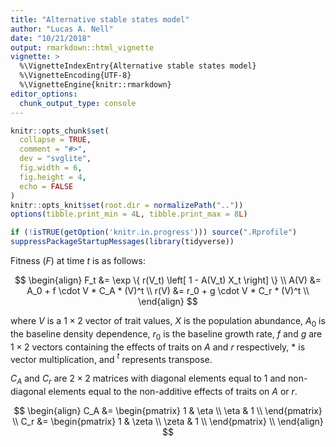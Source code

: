```yaml
---
title: "Alternative stable states model"
author: "Lucas A. Nell"
date: "10/21/2018"
output: rmarkdown::html_vignette
vignette: >
  %\VignetteIndexEntry{Alternative stable states model}
  %\VignetteEncoding{UTF-8}
  %\VignetteEngine{knitr::rmarkdown}
editor_options: 
  chunk_output_type: console
---
```


```r
knitr::opts_chunk$set(
  collapse = TRUE,
  comment = "#>",
  dev = "svglite", 
  fig.width = 6,
  fig.height = 4,
  echo = FALSE
)
knitr::opts_knit$set(root.dir = normalizePath(".."))
options(tibble.print_min = 4L, tibble.print_max = 8L)
```
```r
if (!isTRUE(getOption('knitr.in.progress'))) source(".Rprofile")
suppressPackageStartupMessages(library(tidyverse))
```





Fitness ($F$) at time $t$ is as follows:

$$
\begin{align}
    F_t &= \exp \{ r(V_t) \left[ 1 - A(V_t) X_t \right] \} \\
    A(V) &= A_0 + f \cdot V * C_A * (V)^t \\
    r(V) &= r_0 + g \cdot V * C_r * (V)^t \\
\end{align}
$$

where
$V$ is a $1 \times 2$ vector of trait values,
$X$ is the population abundance,
$A_0$ is the baseline density dependence,
$r_0$ is the baseline growth rate,
$f$ and $g$ are $1 \times 2$ vectors containing the effects of
traits on $A$ and $r$ respectively,
$*$ is vector multiplication,
and
${}^t$ represents transpose.


$C_A$ and $C_r$ are $2 \times 2$ matrices with diagonal elements equal to 1 and 
non-diagonal elements equal to the non-additive effects of traits on $A$ or $r$.

$$
\begin{align}
C_A &=
    \begin{pmatrix}
    1 & \eta \\
    \eta & 1 \\
    \end{pmatrix} \\
C_r &=
    \begin{pmatrix}
    1 & \zeta \\
    \zeta & 1 \\
    \end{pmatrix} \\
\end{align}
$$



